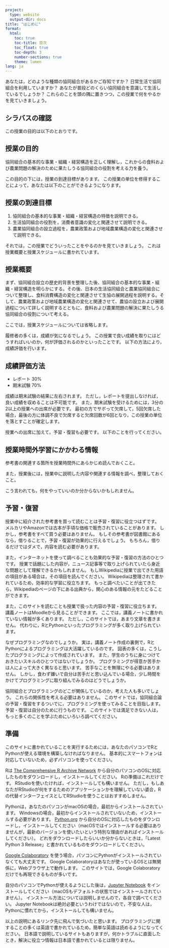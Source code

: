 ```yaml
---
project:
  type: website
  output-dir: docs
title: "はじめに"
format:
  html:
    toc: true
    toc-title: 目次
    toc_float: true
    toc-depth: 3
    number-sections: true
    theme: lumen
lang: ja
---
```


あなたは，どのような種類の協同組合があるかご存知ですか？
日常生活で協同組合を利用していますか？
あなたが普段どのくらい協同組合を意識して生活しているでしょうか？
これらのことを頭の隅に置きつつ，この授業で何をやるかを見ていきましょう。


## シラバスの確認

この授業の目的は以下のとおりです。

::: {.callout-note collapse="true" icon="false"}
## 授業の目的

協同組合の基本的な事業・組織・経営構造を正しく理解し，これからの食料および農業問題の解決のために果たしうる協同組合の役割を考える力を養う。
:::

この目的の下には，授業の到達目標があります。
この授業の単位を修得することによって，あなたは以下のことができるようになります。

::: {.callout-note collapse="true" icon="false"}
## 授業の到達目標

1. 協同組合の基本的な事業・組織・経営構造の特徴を説明できる。
2. 生活協同組合の役割を，消費者意識の変化と関連させて説明できる。
3. 農業協同組合の設立過程を，農業政策および地域農業構造の変化と関連させて説明できる。
:::

それでは，この授業でどういったことをやるのかを見ていきましょう。
これは授業概要と授業スケジュールに書かれています。

::: {.callout-note collapse="true" icon="false"}
## 授業概要

まず、協同組合設立の歴史的背景を整理した後、協同組合の基本的な事業・組織・経営構造を明らかにする。その後、日本の生活協同組合と農業協同組合について整理し、食料消費構造の変化と関連させて生協の展開過程を説明する。そして、農業政策および地域農業構造の変化と関連させて、農協の設立および展開過程について詳しく説明するとともに、食料および農業問題の解決に果たしうる協同組合の役割について考える。
:::

ここでは，授業スケジュールについては省略します。

履修者の多くは，成績が気になるでしょう。
この授業で良い成績を取りにはどうすればいいのか，何が評価されるのかといったことです。
以下の方法により，成績評価を行います。

::: {.callout-important collapse="true" icon="false"}
## 成績評価方法

- レポート 30%
- 期末試験 70%
:::

成績は期末試験の結果に左右されます。
ただし，レポートを提出しなければ，良い成績を収めることは不可能です。
また，期末試験を受けるためには，3分の2以上の授業への出席が必要です。
最初の方でサボって欠席して，5回欠席した場合，最後の方に体調不良で欠席すると欠席回数が6回となり，この授業の単位を落とすことが確定します。

授業への出席に加えて，予習・復習も必要です。
以下のことを行ってください。

::: {.callout-caution collapse="true" icon="false"}
## 授業時間外学習にかかわる情報

参考書の関連する箇所を授業時間外にあらかじめ読んでおくこと。

また，授業後には，授業中に説明した内容や関連する情報を調べ，整理しておくこと。
:::

こう言われても，何をやっていいのか分からないかもしれません。


## 予習・復習

授業中に紹介された参考書を買って読むことは予習・復習に役立つはずです。
メルカリやAmazonでは古本が手頃な価格で販売されていることがあります。
しかし，参考書をすべて買う必要はありません。
もしその参考書が図書館にあるなら，借りることで，予習・復習が効果的に行えるでしょう。
もちろん，借りるだけではダメで，内容を読む必要があります。

また，インターネットを使って調べることも効果的な予習・復習の方法のひとつです。
授業で話題にした内容が，ニュース記事等で取り上げられていたら身近な問題として理解できるかもしれません。
もしWikipediaに授業で出てきた用語の項目がある場合は，その項目を読んでください。
Wikipediaは整理されて書かれているため，効率的な学習に役立ちます。
もっと調べたいことが出てきたら，Wikipediaのページの下にある出典から，関心のある情報の元をたどることができます。

また，このサイトを読むことも授業で扱った内容の予習・復習に役立ちます。
講義ノートはMoodleから見ることができます。
ここでは，講義ノートに書かれていない情報が多くあります。
ただし，このサイトでは，あまり文章を書きません。
代わりに，RとPythonといったプログラミングが多く取り上げられています。

なぜプログラミングなのでしょうか。
実は，講義ノート作成の裏側で，RとPythonによるプログラミングは大活躍しているのです。
図表の多くは，こうしたプログラミングによって作成されています。
また，学生のうちに身につけておきたいスキルのひとつではないでしょうか。
プログラミングが得意か苦手かは人によって大きく異なると思います。
苦手なことを無理にやる必要はありません。
しかし，食わず嫌いで自分は苦手だと思い込んでいる場合，少し時間をかけてプログラミングに取り組んでみるのはどうでしょうか。

協同組合とプログラミングのどこが関係しているのか，考えた人も多いでしょう。
これらの関係性を考える必要はありません。
このサイトでは，協同組合論の予習・復習をするついでに，プログラミングを使ってみることを目指します。
予習・復習は自分のために行うものです。
このサイトでは満足できない人は，もっと多くのことを学ぶためにいろいろ調べてください。


## 準備

このサイトに書かれていることを実行するためには，あなたのパソコンでRとPythonが使える環境を構築しなければなりません。
基本的にスマートフォンは対応していないため，必ずパソコンを使ってください。

Rは [The Comprehensive R Archive Network](https://cran.r-project.org/){target="_blank"} から自分のパソコンのOSに対応したものをダウンロードし，インストールしてください。
Rの準備はこれだけです。
RStudioを使いたければ，インストールしても構いません。
ただし，もしあなたがRStudioが何をするためのアプリケーションかを理解していない婆合，Rの代替インターフェイスとしてRStudioを使うことはおすすめしません。

Pythonは，あなたのパソコンがmacOSの場合，最初からインストールされています。
Windowsの場合，最初からインストールされていないため，インストールする必要があります。
[Python.org](https://www.python.org/){target="_blank"} から自分のOSに対応したものをダウンロードし，インストールしてください（macOSではインストールする必要はありませんが，最新のバージョンを使いたいという特別な理由があればインストールしてください）。
どれをダウンロードしたらいいか分からないときは，「Latest Python 3 Release」と書かれているものをダウンロードしてください。

[Google Colaboratory](https://colab.research.google.com/){target="_blank"} を使う場合，パソコンにPythonがインストールされていなくても大丈夫です。
Google Colaboratoryはあなたが使っているOSとは無関係に，Webブラウザ上で動作します。
このサイトでは，Google Colaboratoryだけでも再現できるものが多いです。

自分のパソコンでPythonが使えるようにした後は，[Jupyter Notebook](https://jupyter.org/){target="_blank"} をインストールしてください（macOSもデフォルトの状態ではインストールされていません）。
インストール方法については説明しませんので，各自で調べてください。
Jupyter Notebookは絶対必要というわけではないので，不安な人は，Pythonに慣れてから，インストールしても構いません。

以上の説明にあるリンク先に飛んで気づいたと思います。
プログラミングに関することの多くは英語で書かれているため，簡単な英語は読めるようになってください。
日本語で説明しているサイトもありますが，何かトラブルに直面したとき，解決に役立つ情報は日本語で書かれているとは限りません。
